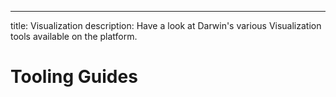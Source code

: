 ---
title: Visualization
description: Have a look at Darwin's various Visualization tools available on the platform.

# Tooling Guides

<Cards>
  <Card
    title="Jupyter Labs"
    icon="fa-solid fa-key"
    href="/api-reference"
  />
  <Card
    title="R Studio"
    icon="fa-solid fa-stream"
    href="https://www.nextflow.io"
  />
  <Card
    title="Custom Apps"
    icon="fa-solid fa-network-wired"
    href="https://snakemake.readthedocs.io/en/stable/"
  />
</Cards>
